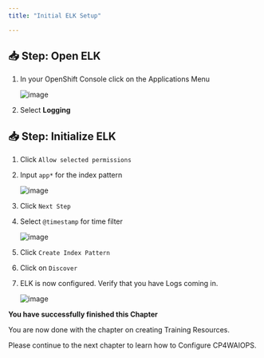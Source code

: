 ```yaml
---
title: "Initial ELK Setup"

---
```




## 📥 Step: Open ELK



1. In your OpenShift Console click on the Applications Menu
	
	![image](/images/14_elk.png)

1. Select **Logging**


## 📥 Step: Initialize ELK



1. Click `Allow selected permissions`

1. Input `app*` for the index pattern
	
	![image](/images/15_elk.png)
	
1. Click `Next Step`

1. Select `@timestamp` for time filter
	
	![image](/images/16_elk.png)
	
1. Click `Create Index Pattern`

1. Click on `Discover`

1. ELK is now configured. Verify that you have Logs coming in.
	
	![image](/images/17_elk.png)
	
	


<InlineNotification kind="success">

**You have successfully finished this Chapter**

You are now done with the chapter on creating Training Resources.

Please continue to the next chapter to learn how to Configure CP4WAIOPS.

</InlineNotification>


